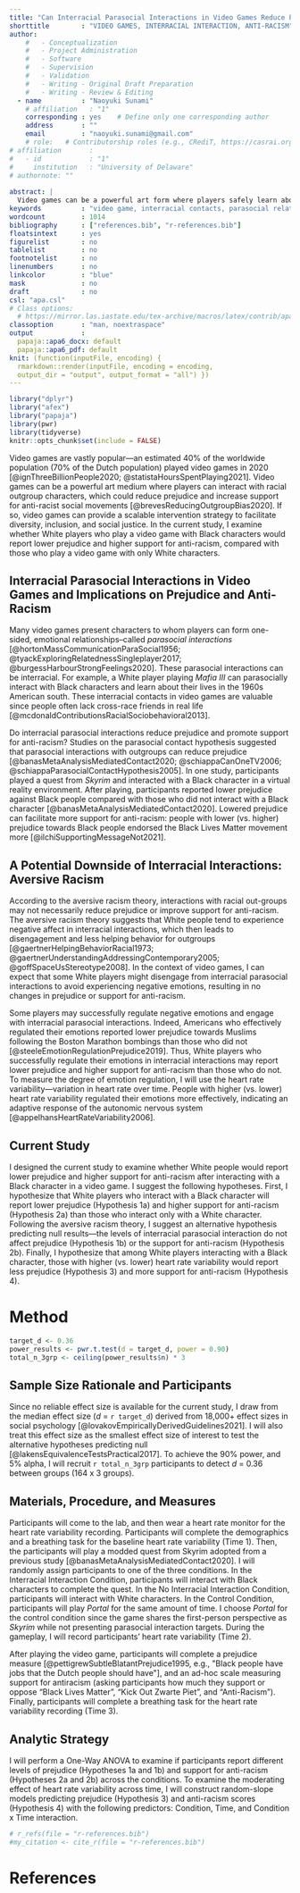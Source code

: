 ```yaml
---
title: "Can Interracial Parasocial Interactions in Video Games Reduce Prejudice and Promote Support for Anti-Racism? A Study Proposal"
shorttitle        : "VIDEO GAMES, INTERRACIAL INTERACTION, ANTI-RACISM"
author: 
    #   - Conceptualization
    #   - Project Administration
    #   - Software
    #   - Supervision
    #   - Validation
    #   - Writing - Original Draft Preparation
    #   - Writing - Review & Editing
  - name          : "Naoyuki Sunami"
    # affiliation   : "1"
    corresponding : yes    # Define only one corresponding author
    address       : ""
    email         : "naoyuki.sunami@gmail.com"
    # role:   # Contributorship roles (e.g., CRediT, https://casrai.org/credit/)
# affiliation       :
#   - id            : "1"
#     institution   : "University of Delaware"
# authornote: ""
  
abstract: |
  Video games can be a powerful art form where players safely learn about racial out-groups—their stories, beliefs, values, and social norms without concerns of appearing as a racist. In video games, players can interact with out-group characters and form parasocial connections, which then theoretically could reduce out-group bias and increase support for antiracist social movements. However, other research suggested that White people may experience negative emotions in interracial interactions, which could then lead to disengagement and less support for anti-racism. In the proposed study, I will examine whether White people who interact with Black characters report lower prejudice towards Black people and higher support for anti-racism movements (e.g., Black Lives Matter and Kick Out Zwarte Piet) compared with those who play a video game with White characters only. I will also measure participants’ heart rate variability as a correlate for emotion regulation while playing the video game. I expect that participants with higher (vs. lower) heart rate variability while interacting with a Black character will report lower prejudice and higher support for anti-racism.
keywords          : "video game, interracial contacts, parasocial relationships, prejudice"
wordcount         : 1014
bibliography      : ["references.bib", "r-references.bib"]
floatsintext      : yes
figurelist        : no
tablelist         : no
footnotelist      : no
linenumbers       : no
linkcolor         : "blue"
mask              : no
draft             : no
csl: "apa.csl"
# Class options:
  # https://mirror.las.iastate.edu/tex-archive/macros/latex/contrib/apa6/apa6.pdf
classoption       : "man, noextraspace"
output            : 
  papaja::apa6_docx: default
  papaja::apa6_pdf: default
knit: (function(inputFile, encoding) {
  rmarkdown::render(inputFile, encoding = encoding,
  output_dir = "output", output_format = "all") })
---
```


```r
library("dplyr")
library("afex")
library("papaja")
library(pwr)
library(tidyverse)
knitr::opts_chunk$set(include = FALSE)

```

Video games are vastly popular---an estimated 40% of the worldwide population (70% of the Dutch population) played video games in 2020 [@ignThreeBillionPeople2020; @statistaHoursSpentPlaying2021]. Video games can be a powerful art medium where players can interact with racial outgroup characters, which could reduce prejudice and increase support for anti-racist social movements [@brevesReducingOutgroupBias2020]. If so, video games can provide a scalable intervention strategy to facilitate diversity, inclusion, and social justice. In the current study, I examine whether White players who play a video game with Black characters would report lower prejudice and higher support for anti-racism, compared with those who play a video game with only White characters.

## Interracial Parasocial Interactions in Video Games and Implications on Prejudice and Anti-Racism

Many video games present characters to whom players can form one-sided, emotional relationships--called *parasocial interactions* [@hortonMassCommunicationParaSocial1956; @tyackExploringRelatednessSingleplayer2017; @burgessHarbourStrongFeelings2020]. These parasocial  interactions can be interracial. For example, a White player playing *Mafia III* can parasocially interact with Black characters and learn about their lives in the 1960s American south. These interracial contacts in video games are valuable since people often lack cross-race friends in real life [@mcdonaldContributionsRacialSociobehavioral2013]. 

Do interracial parasocial interactions reduce prejudice and promote support for anti-racism? Studies on the parasocial contact hypothesis suggested that parasocial interactions with outgroups can reduce prejudice [@banasMetaAnalysisMediatedContact2020; @schiappaCanOneTV2006; @schiappaParasocialContactHypothesis2005]. In one study, participants played a quest from *Skyrim* and interacted with a Black character in a virtual reality environment. After playing, participants reported lower prejudice against Black people compared with those who did not interact with a Black character [@banasMetaAnalysisMediatedContact2020]. Lowered prejudice can facilitate more support for anti-racism: people with lower (vs. higher) prejudice towards Black people endorsed the Black Lives Matter movement more [@ilchiSupportingMessageNot2021]. 

## A Potential Downside of Interracial Interactions: Aversive Racism

According to the aversive racism theory, interactions with racial out-groups may not necessarily reduce prejudice or improve support for anti-racism. The aversive racism theory suggests that White people tend to experience negative affect in interracial interactions, which then leads to disengagement and less helping behavior for outgroups [@gaertnerHelpingBehaviorRacial1973; @gaertnerUnderstandingAddressingContemporary2005; @goffSpaceUsStereotype2008]. In the context of video games, I can expect that some White players might disengage from interracial parasocial interactions to avoid experiencing negative emotions, resulting in no changes in prejudice or support for anti-racism. 

Some players may successfully regulate negative emotions and engage with interracial parasocial interactions. Indeed, Americans who effectively regulated their emotions reported lower prejudice towards Muslims following the Boston Marathon bombings than those who did not [@steeleEmotionRegulationPrejudice2019]. Thus, White players who successfully regulate their emotions in interracial interactions may report lower prejudice and higher support for anti-racism than those who do not. To measure the degree of emotion regulation, I will use the heart rate variability---variation in heart rate over time. People with higher (vs. lower) heart rate variability regulated their emotions more effectively, indicating an adaptive response of the autonomic nervous system  [@appelhansHeartRateVariability2006].

## Current Study

I designed the current study to examine whether White people would report lower prejudice and higher support for anti-racism after interacting with a Black character in a video game. I suggest the following hypotheses. First, I hypothesize that White players who interact with a Black character will report lower prejudice (Hypothesis 1a) and higher support for anti-racism (Hypothesis 2a) than those who interact only with a White character. Following the aversive racism theory, I suggest an alternative hypothesis predicting null results---the levels of interracial parasocial interaction do not affect prejudice (Hypothesis 1b) or the support for anti-racism (Hypothesis 2b). Finally, I hypothesize that among White players interacting with a Black character, those with higher (vs. lower) heart rate variability would report less prejudice (Hypothesis 3) and more support for anti-racism (Hypothesis 4).

# Method

```r
target_d <- 0.36
power_results <- pwr.t.test(d = target_d, power = 0.90)
total_n_3grp <- ceiling(power_results$n) * 3
```

## Sample Size Rationale and Participants

Since no reliable effect size is available for the current study, I draw from the median effect size (*d* = `r target_d`) derived from 18,000+ effect sizes in social psychology [@lovakovEmpiricallyDerivedGuidelines2021]. I will also treat this effect size as the smallest effect size of interest to test the alternative hypotheses predicting null [@lakensEquivalenceTestsPractical2017]. To achieve the 90% power, and 5% alpha, I will recruit `r total_n_3grp` participants to detect *d* = 0.36 between groups (164 x 3 groups).

## Materials, Procedure, and Measures

Participants will come to the lab, and then wear a heart rate monitor for the heart rate variability recording. Participants will complete the demographics and a breathing task for the baseline heart rate variability (Time 1). Then, the participants will play a modded quest from Skyrim adopted from a previous study [@banasMetaAnalysisMediatedContact2020]. I will randomly assign participants to one of the three conditions. In the Interracial Interaction Condition, participants will interact with Black characters to complete the quest. In the No Interracial Interaction Condition, participants will interact with White characters. In the Control Condition, participants will play *Portal* for the same amount of time. I choose *Portal* for the control condition since the game shares the first-person perspective as *Skyrim* while not presenting parasocial interaction targets. During the gameplay, I will record participants' heart rate variability (Time 2).

After playing the video game, participants will complete a prejudice measure [@pettigrewSubtleBlatantPrejudice1995, e.g., "Black people have jobs that the Dutch people should have"], and an ad-hoc scale measuring support for antiracism (asking participants how much they support or oppose "Black Lives Matter", "Kick Out Zwarte Piet", and "Anti-Racism"). Finally, participants will complete a breathing task for the heart rate variability recording (Time 3).

## Analytic Strategy

I will perform a One-Way ANOVA to examine if participants report different levels of prejudice (Hypotheses 1a and 1b) and support for anti-racism (Hypotheses 2a and 2b) across the conditions. To examine the moderating effect of heart rate variability across time, I will construct random-slope models predicting prejudice (Hypothesis 3) and anti-racism scores (Hypothesis 4) with the following predictors: Condition, Time, and Condition x Time interaction.

```r
# r_refs(file = "r-references.bib")
#my_citation <- cite_r(file = "r-references.bib")
```

\newpage

# References

<!-- These lines ensure references are set with hanging indents in PDF documents; they are ignored in Word. -->

```{=tex}
\setlength{\parindent}{-0.5in}
\setlength{\leftskip}{0.5in}
```
